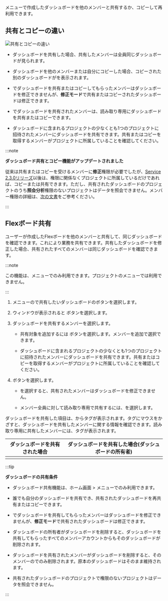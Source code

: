 <Cmdname sid="integratedFlexboard" className="uitext" />メニューで作成したダッシュボードを他のメンバーと共有するか、コピーして再利用できます。

## 共有とコピーの違い

![共有とコピーの違い](/img/flexboard-compare-sharing-copy.png)

- ダッシュボードを共有した場合、共有したメンバーは全員同じダッシュボードが見られます。

- ダッシュボードを他のメンバーまたは自分にコピーした場合、コピーされた別のダッシュボードがを表示されます。

- <Cmdname sid="read_only" className="uitext" />でダッシュボードを共有またはコピーしてもらったメンバーはダッシュボードを修正できませんが、<b>修正モード</b>で共有またはコピーされたダッシュボードは修正できます。

- <Cmdname sid="read_only" className="uitext" />でダッシュボードを共有されたメンバーは、読み取り専用にダッシュボードを共有またはコピーできます。

- ダッシュボードに含まれるプロジェクトの少なくとも1つのプロジェクトに招待されたメンバーにダッシュボードを共有できます。共有またはコピーを取得するメンバーがプロジェクトに所属していることを確認してください。

  <ImgLang img='flexboard-check-projects.png' desc='ダッシュボードリスト' />

:::note

**ダッシュボード共有とコピー機能がアップデートされました**

従来は共有またはコピーを受けるメンバーに**修正**権限が必要でしたが、[Service 2.3.0リリーズ](../release-notes/service/service-2_3_x)以後は、権限に関係なくプロジェクトに所属しているだけであれば、コピーまたは共有できます。ただし、共有されたダッシュボードのプロジェクトのうち**照会分析**権限のないプロジェクトはデータを照会できません。メンバー権限の詳細は、[次の文書](../project/project-structure#member-auth)をご参考ください。

:::

## Flexボード共有

ユーザーが作成したFlexボードを他のメンバーと共有して、同じダッシュボードを確認できます。これにより業務を共有できます。共有したダッシュボードを修正した場合、共有されたすべてのメンバーは同じダッシュボードを確認できます。 

:::note

この機能は、<Cmdname sid="integratedFlexboard" className="uitext" />メニューでのみ利用できます。プロジェクトの<Cmdname sid="flexboard" className="uitext" />メニューでは利用できません。

:::

1. <Cmdname sid="integratedFlexboard" className="uitext" />メニューの<Cmdname sid="dashboard_list" className="uitext" />で共有したいダッシュボードの<LinkImage img="ico-flexboard-share.svg" className="ico" />ボタンを選択します。

   <ImgLang img="flexboard-share-01.png" desc="Flexボード共有" />

2. <Cmdname sid="share_dashboard" className="uitext" />ウィンドウが表示されると<LinkImage img="ico-add.svg" className="ico" /> <Cmdname sid="account" className="uitext" />ボタンを選択します。

   <ImgLang img="flexboard-share-02.png" desc="Flexボード共有" />

3. ダッシュボードを共有するメンバーを選択します。

   <ImgLang img="flexboard-share-06.png" desc="Flexボード共有" />

   - 共有対象を追加するには<LinkImage img="ico-add.svg" className="ico" /> <Cmdname sid="account" className="uitext" />ボタンを選択します。メンバーを追加で選択できます。

   - ダッシュボードに含まれるプロジェクトの少なくとも1つのプロジェクトに招待されたメンバーにダッシュボードを共有できます。共有またはコピーを取得するメンバーがプロジェクトに所属していることを確認してください。

4. <Cmdname sid="share_dashboard" className="uitext" />ボタンを選択します。

   <ImgLang img="flexboard-share-03.png" desc="Flexボード共有" />

   - <Cmdname sid="read_only" className="uitext" />を選択すると、共有されたメンバーはダッシュボードを修正できません。

   - メンバー全員に対して読み取り専用で共有するには、<Cmdname sid="ITM07634" className="uitext" />を選択します。

ダッシュボードを共有した項目は、<Cmdname sid="dashboard_list" className="uitext" />から<Cmdname sid="shared" className="uitext" />タグが表示されます。<Cmdname sid="shared" className="uitext" />タグにマウスをかざすと、ダッシュボードを共有したメンバーに関する情報を確認できます。読み取り専用に共有したメンバーには、<Cmdname sid="read_only" className="uitext" />タグが表示されます。

| ダッシュボードを共有された場合                                           | ダッシュボードを共有した場合(ダッシュボードの所有者)            |
| --------------------------------------------------------- | --------------------------------------------------------- |
| <ImgLang img="flexboard-share-04.png" desc="Flexボード共有" /> | <ImgLang img="flexboard-share-05.png" desc="Flexボード共有" /> |

:::tip

**ダッシュボードの共有条件**

- ダッシュボード共有機能は、ホーム画面 > <Cmdname sid="integratedFlexboard" className="uitext" />メニューでのみ利用できます。

- 誰でも自分のダッシュボードを共有でき、共有されたダッシュボードを再共有またはコピーできます。

- <Cmdname sid="read_only" className="uitext" />でダッシュボードを共有してもらったメンバーはダッシュボードを修正できませんが、<b>修正モード</b>で共有されたダッシュボードは修正できます。

- ダッシュボードの所有者がダッシュボードを削除すると、ダッシュボードを共有してもらったすべてのメンバーアカウントからもそのダッシュボードが削除されます。

- ダッシュボードを共有されたメンバーがダッシュボードを削除すると、そのメンバーの<Cmdname sid="dashboard_list" className="uitext" />でのみ削除されます。原本のダッシュボードはそのまま維持されます。

- 共有されたダッシュボードのプロジェクトで<Cmdname sid="view_and_analysis" className="b600" />権限のないプロジェクトはデータを照会できません。

:::
